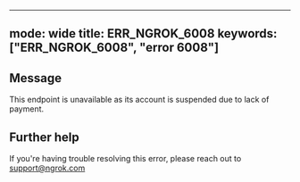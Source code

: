 
---
mode: wide
title: ERR_NGROK_6008
keywords: ["ERR_NGROK_6008", "error 6008"]
---

## Message
This endpoint is unavailable as its account is suspended due to lack of payment.




## Further help
If you're having trouble resolving this error, please reach out to [support@ngrok.com](mailto:support@ngrok.com?subject=Help%20with%20ERR_NGROK_6008)

